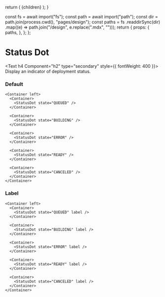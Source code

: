 
  return (
    <DesignLayout paths={paths}>
      <DesignLayoutInner>{children}</DesignLayoutInner>
    </DesignLayout>
  );
}

  const fs = await import("fs");
  const path = await import("path");
  const dir = path.join(process.cwd(), "pages/design");
  const paths = fs
    .readdirSync(dir)
    .map((e) => path.join("/design", e.replace(".mdx", "")));
  return {
    props: {
      paths,
    },
  };
};

# Status Dot

<Text h4 Component="h2" type="secondary" style={{ fontWeight: 400 }}>
  Display an indicator of deployment status.
</Text>

<Spacer y={2} />

### Default

```
<Container left>
  <Container>
    <StatusDot state="QUEUED" />
  </Container>

  <Container>
    <StatusDot state="BUILDING" />
  </Container>

  <Container>
    <StatusDot state="ERROR" />
  </Container>

  <Container>
    <StatusDot state="READY" />
  </Container>

  <Container>
    <StatusDot state="CANCELED" />
  </Container>
</Container>
```

<Spacer y={2} />

### Label

```
<Container left>
  <Container>
    <StatusDot state="QUEUED" label />
  </Container>

  <Container>
    <StatusDot state="BUILDING" label />
  </Container>

  <Container>
    <StatusDot state="ERROR" label />
  </Container>

  <Container>
    <StatusDot state="READY" label />
  </Container>

  <Container>
    <StatusDot state="CANCELED" label />
  </Container>
</Container>
```

<Spacer y={2} />
